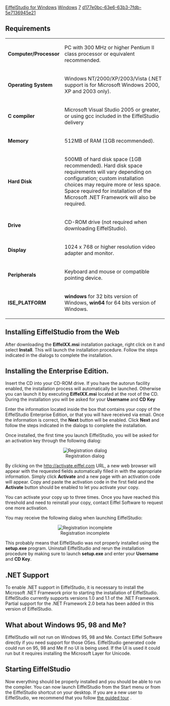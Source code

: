 [[Property:title|EiffelStudio for Windows]]
[[Property:link_title|Windows]]
[[Property:weight|7]]
[[Property:uuid|d177e0bc-63e6-63b3-7fdb-5e7136945e21]]
==Requirements==

{| 
|- 
| '''Computer/Processor'''
| PC with 300 MHz or higher Pentium II class processor or equivalent recommended.
|- 
| '''Operating System'''
| Windows NT/2000/XP/2003/Vista (.NET support is for Microsoft Windows 2000, XP and 2003 only).
|- 
| '''C compiler'''
| Microsoft Visual Studio 2005 or greater, or using gcc included in the EiffelStudio delivery
|- 
| '''Memory'''
| 512MB of RAM (1GB recommended).
|- 
| '''Hard Disk'''
| 500MB of hard disk space (1GB recommended). Hard disk space requirements will vary depending on configuration; custom installation choices may require more or less space. Space required for installation of the Microsoft .NET Framework will also be required.
|- 
| '''Drive'''
| CD-ROM drive (not required when downloading EiffelStudio).
|- 
| '''Display'''
| 1024 x 768 or higher resolution video adapter and monitor.
|- 
| '''Peripherals'''
| Keyboard and mouse or compatible pointing device.
|- 
| '''ISE_PLATFORM'''
| '''windows''' for 32 bits version of Windows, '''win64''' for 64 bits version of Windows.
|}


==Installing EiffelStudio from the Web==

After downloading the '''EiffelXX.msi''' installation package, right click on it and select '''Install'''. This will launch the installation procedure. Follow the steps indicated in the dialogs to complete the installation.

==Installing the Enterprise Edition.==

Insert the CD into your CD-ROM drive. If you have the autorun facility enabled, the installation process will automatically be launched. Otherwise you can launch it by executing '''EiffelXX.msi''' located at the root of the CD. During the installation you will be asked for your '''Username''' and '''CD Key'''

Enter the information located inside the box that contains your copy of the EiffelStudio Enterprise Edition, or that you will have received via email. Once the information is correct, the '''Next''' button will be enabled. Click '''Next''' and follow the steps indicated in the dialogs to complete the installation.

Once installed, the first time you launch EiffelStudio, you will be asked for an activation key through the following dialog:

<center> [[Image:56--windows-registration|Registration dialog]] </center>

By clicking on the [http://activate.eiffel.com http://activate.eiffel.com]  URL, a new web browser will appear with the requested fields automatically filled in with the appropriate information. Simply click '''Activate''' and a new page with an activation code will appear. Copy and paste the activation code in the first field and the '''Activate''' button should be enabled to let you activate your copy.

You can activate your copy up to three times. Once you have reached this threshold and need to reinstall your copy, contact Eiffel Software to request one more activation.

You may receive the following dialog when launching EiffelStudio:

<center> [[Image:56--windows-registration-error|Registration incomplete]] </center>

This probably means that EiffelStudio was not properly installed using the '''setup.exe''' program. Uninstall EiffelStudio and rerun the installation procedure by making sure to launch '''setup.exe''' and enter your '''Username''' and '''CD Key'''.

==.NET Support==

To enable .NET support in EiffelStudio, it is necessary to install the Microsoft .NET Framework prior to starting the installation of EiffelStudio. EiffelStudio currently supports versions 1.0 and 1.1 of the .NET Framework. Partial support for the .NET Framework 2.0 beta has been added in this version of EiffelStudio.

==What about Windows 95, 98 and Me?==

EiffelStudio will not run on Windows 95, 98 and Me. Contact Eiffel Software directly if you need support for those OSes. EiffelStudio generated code could run on 95, 98 and Me if no UI is being used. If the UI is used it could run but it requires installing the Microsoft Layer for Unicode.

==Starting EiffelStudio==

Now everything should be properly installed and you should be able to run the compiler. You can now launch EiffelStudio from the Start menu or from the EiffelStudio shortcut on your desktop. If you are a new user to EiffelStudio, we recommend that you follow [[EiffelStudio: A Guided Tour|the guided tour]] .

